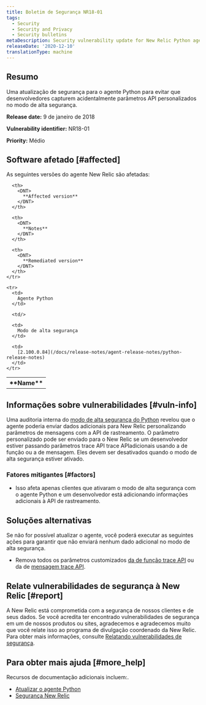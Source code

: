 ```yaml
---
title: Boletim de Segurança NR18-01
tags:
  - Security
  - Security and Privacy
  - Security bulletins
metaDescription: Security vulnerability update for New Relic Python agent.
releaseDate: '2020-12-10'
translationType: machine
---
```


## Resumo

Uma atualização de segurança para o agente Python para evitar que desenvolvedores capturem acidentalmente parâmetros API personalizados no modo de alta segurança.

<DNT>**Release date:**</DNT> 9 de janeiro de 2018

<DNT>**Vulnerability identifier:**</DNT> NR18-01

<DNT>**Priority:**</DNT> Médio

## Software afetado [#affected]

As seguintes versões do agente New Relic são afetadas:

<table>
  <tbody>
    <tr>
      <th>
        <DNT>
          **Name**
        </DNT>
      </th>

      <th>
        <DNT>
          **Affected version**
        </DNT>
      </th>

      <th>
        <DNT>
          **Notes**
        </DNT>
      </th>

      <th>
        <DNT>
          **Remediated version**
        </DNT>
      </th>
    </tr>

    <tr>
      <td>
        Agente Python
      </td>

      <td/>

      <td>
        Modo de alta segurança
      </td>

      <td>
        [2.100.0.84](/docs/release-notes/agent-release-notes/python-release-notes)
      </td>
    </tr>
  </tbody>
</table>

## Informações sobre vulnerabilidades [#vuln-info]

Uma auditoria interna do [modo de alta segurança do Python](/docs/agents/python-agent/configuration/python-agent-configuration#high_security) revelou que o agente poderia enviar dados adicionais para New Relic personalizando parâmetros de mensagens com a API de rastreamento. O parâmetro personalizado pode ser enviado para o New Relic se um desenvolvedor estiver passando parâmetros trace API trace APIadicionais usando a de função ou a de mensagem. Eles devem ser desativados quando o modo de alta segurança estiver ativado.

### Fatores mitigantes [#factors]

* Isso afeta apenas clientes que ativaram o modo de alta segurança com o agente Python e um desenvolvedor está adicionando informações adicionais à API de rastreamento.

## Soluções alternativas

Se não for possível atualizar o agente, você poderá executar as seguintes ações para garantir que não enviará nenhum dado adicional no modo de alta segurança.

* Remova todos os parâmetros customizados [da de função trace API](/docs/agents/python-agent/python-agent-api/function_trace) ou da de [mensagem trace API](/docs/agents/python-agent/python-agent-api/message-trace).

## Relate vulnerabilidades de segurança à New Relic [#report]

A New Relic está comprometida com a segurança de nossos clientes e de seus dados. Se você acredita ter encontrado vulnerabilidades de segurança em um de nossos produtos ou sites, agradecemos e agradecemos muito que você relate isso ao programa de divulgação coordenado da New Relic. Para obter mais informações, consulte [Relatando vulnerabilidades de segurança](/docs/security/new-relic-security/data-privacy/reporting-security-vulnerabilities).

## Para obter mais ajuda [#more_help]

Recursos de documentação adicionais incluem:.

* [Atualizar o agente Python](/docs/agents/python-agent/installation-configuration/upgrade-python-agent)
* [Segurança New Relic](https://newrelic.com/security)